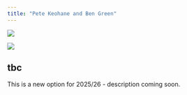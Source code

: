 ```yaml
---
title: "Pete Keohane and Ben Green"
---
```


![](images/PETE-KEOHANE.jpg)

![](images/green.jpg)

## tbc

This is a new option for 2025/26 - description coming soon.
